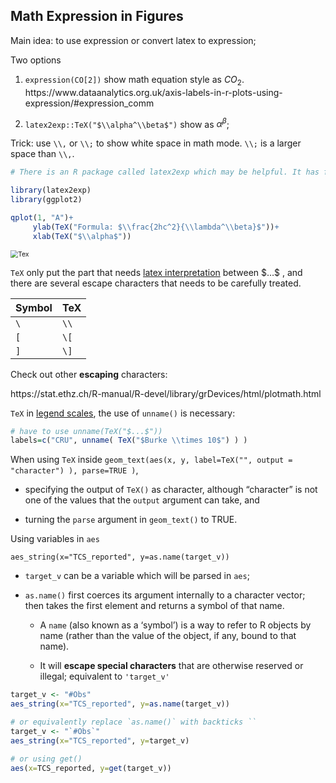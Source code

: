## Math Expression in Figures

Main idea: to use expression or convert latex to expression;

Two options

1.   `expression(CO[2])` show math equation style as $CO_2$.
     https://www.dataanalytics.org.uk/axis-labels-in-r-plots-using-expression/#expression_comm

2.   `latex2exp::TeX("$\\alpha^\\beta$")`  show as $\alpha^{\beta}$;

Trick: use `\\,` or `\\;` to show white space in math mode. `\\;` is a larger space than `\\,`.

```r
# There is an R package called latex2exp which may be helpful. It has function TeX which accepts some LaTeX expressions enclosed with dollar sign $ as in this example:

library(latex2exp)
library(ggplot2)

qplot(1, "A")+
     ylab(TeX("Formula: $\\frac{2hc^2}{\\lambda^\\beta}$"))+
     xlab(TeX("$\\alpha$"))
```



<img src="https://drive.google.com/thumbnail?id=1R7I0KimEVf4i_JI1XW0oaxWAlSuqRLQC&sz=w1000" alt="Tex" style="zoom:75%;" />

`TeX` 	only put the part that needs <u>latex interpretation</u> between \$...$ , and there are several escape characters that needs to be carefully treated.

| Symbol | TeX  |
| ------ | ---- |
| `\`    | `\\` |
| `[`    | `\[` |
| `]`    | `\]` |

Check out other **escaping** characters:

https://stat.ethz.ch/R-manual/R-devel/library/grDevices/html/plotmath.html

`TeX` in <u>legend scales</u>, the use of `unname()` is necessary:

 ```R
# have to use unname(TeX("$...$"))
labels=c("CRU", unname( TeX("$Burke \\times 10$") ) ) 
 ```

When using `TeX` inside `geom_text(aes(x, y, label=TeX("", output = "character") ), parse=TRUE )`, 

-   specifying the output of `TeX()` as character, although "character" is not one of the values that the `output` argument can take, and 

-   turning the `parse` argument in `geom_text()` to TRUE. 



Using variables in `aes`

`aes_string(x="TCS_reported", y=as.name(target_v))`

-   `target_v` can be a variable which will be parsed in `aes`;

-   `as.name()` 	 first coerces its argument internally to a character vector; then takes the first element and returns a symbol of that name. 

    -   A `name` 	(also known as a ‘symbol’) is a way to refer to R objects by name (rather than the value of the object, if any, bound to that name).

    -   It will <span class="env-green">**escape special characters**</span> that are otherwise reserved or illegal; equivalent to `'target_v'`

```R
target_v <- "#Obs"
aes_string(x="TCS_reported", y=as.name(target_v))

# or equivalently replace `as.name()` with backticks ``
target_v <- "`#Obs`"
aes_string(x="TCS_reported", y=target_v)

# or using get()
aes(x=TCS_reported, y=get(target_v))
```

